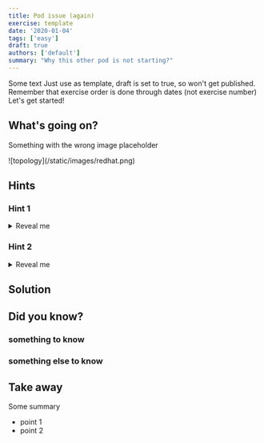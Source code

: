 ```yaml
---
title: Pod issue (again)
exercise: template
date: '2020-01-04'
tags: ['easy']
draft: true
authors: ['default']
summary: "Why this other pod is not starting?"
---
```

Some text
Just use as template, draft is set to true, so won't get published.
Remember that exercise order is done through dates (not exercise number)
Let's get started!

<TOCInline toc={props.toc} asDisclosure />


## What's going on?
Something with the wrong image placeholder

<Zoom>
![topology](/static/images/redhat.png)
</Zoom>



## Hints
### Hint 1
<details>
  <summary>Reveal me</summary>

Something

</details>

### Hint 2
<details>
  <summary>Reveal me</summary>

Something
</details>


## Solution


## Did you know?

### something to know


### something else to know


## Take away
Some summary
- point 1
- point 2


